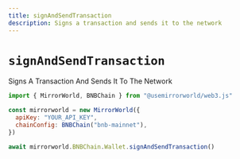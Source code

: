 ```yaml
---
title: signAndSendTransaction
description: Signs a transaction and sends it to the network
---
```


# `signAndSendTransaction`

Signs A Transaction And Sends It To The Network

```js
import { MirrorWorld, BNBChain } from "@usemirrorworld/web3.js"

const mirrorworld = new MirrorWorld({
  apiKey: "YOUR_API_KEY",
  chainConfig: BNBChain("bnb-mainnet"),
})

await mirrorworld.BNBChain.Wallet.signAndSendTransaction()
```
